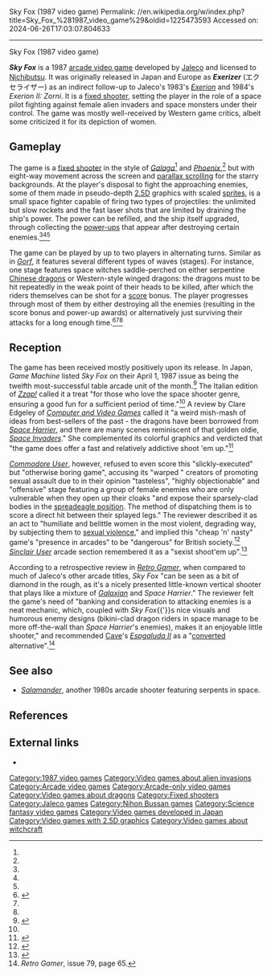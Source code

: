 Sky Fox (1987 video game)
Permalink: //en.wikipedia.org/w/index.php?title=Sky_Fox_%281987_video_game%29&oldid=1225473593
Accessed on: 2024-06-26T17:03:07.804633



------
Sky Fox (1987 video game)
{{For|the 3D action computer game from Electronic Arts|Skyfox (1984 video game)}}
{{Infobox video game
|title = Exerizer<ref>{{cite web|url=http://flyers.arcade-museum.com/?page=flyer&db=videodb&id=361&image=1 |title=The Arcade Flyer Archive - Video Game Flyers: Exerizer, Jaleco |publisher=Flyers.arcade-museum.com |date=2006-10-08 |accessdate=2014-05-04}}</ref> <br> Sky Fox<ref>{{cite web|url=http://flyers.arcade-museum.com/?page=flyer&db=videodb&id=2376&image=1 |title=The Arcade Flyer Archive - Video Game Flyers: Sky Fox, Nichibutsu |publisher=Flyers.arcade-museum.com |date=2002-01-07 |accessdate=2014-05-04}}</ref>
|image = Sky Fox arcade flyer.jpg
|caption = North American arcade flyer
|developer = [[Jaleco]]
|publisher = [[Jaleco]]
|released = 1987
|genre = [[Fixed shooter]]
|modes = Up to two players
|platforms = [[Arcade video game|Arcade]]
}}

'''''Sky Fox''''' is a 1987 [[arcade video game]] developed by [[Jaleco]] and licensed to [[Nihon Bussan|Nichibutsu]]. It was originally released in Japan and Europe as '''''Exerizer''''' (エクセライザー) as an indirect follow-up to Jaleco's 1983's ''[[Exerion]]'' and 1984's ''Exerion II: Zorni''. It is a [[fixed shooter]], setting the player in the role of a space pilot fighting against female alien invaders and space monsters under their control. The game was mostly well-received by Western game critics, albeit some criticized it for its depiction of women.

== Gameplay==
The game is a [[fixed shooter]] in the style of ''[[Galaga]]''<ref name=zzap/> and ''[[Phoenix (1980 video game)|Phoenix]]'',<ref name=cu/> but with eight-way movement across the screen and [[parallax scrolling]] for the starry backgrounds. At the player's disposal to fight the approaching enemies, some of them made in pseudo-depth [[2.5D]] graphics with scaled [[Sprite (computer graphics)|sprite]]s, is a small space fighter capable of firing two types of projectiles: the unlimited but slow rockets and the fast laser shots that are limited by draining the ship's power. The power can be refilled, and the ship itself upgraded, through collecting the [[power-up]]s that appear after destroying certain enemies.<ref name=zzap/><ref name=cvg/><ref name=rg/>

The game can be played by up to two players in alternating turns. Similar as in ''[[Gorf]]'', it features several different types of waves (stages). For instance, one stage features space witches saddle-perched on either serpentine [[Chinese dragon]]s or Western-style winged dragons: the dragons must to be hit repeatedly in the weak point of their heads to be killed, after which the riders themselves can be shot for a [[Score (game)|score]] bonus. The player progresses through most of them by either destroying all the enemies (resulting in the score bonus and power-up awards) or alternatively just surviving their attacks for a long enough time.<ref name=zzap>{{cite web|url=https://archive.org/stream/zzap-italia-14/14#page/n37/ |title=Zzap! 14 |date=July 1987 |publisher=Edizioni Hobby S.r.l. |accessdate=2015-09-04}}</ref><ref name=cvg/><ref name=rg/>

==Reception==
The game has been received mostly positively upon its release. In Japan, ''Game Machine'' listed ''Sky Fox'' on their April 1, 1987 issue as being the twelfth most-successful table arcade unit of the month.<ref>{{cite magazine|title=Game Machine's Best Hit Games 25 - テーブル型TVゲーム機 (Table Videos)|magazine=[[:ja:ゲームマシン|Game Machine]]|issue=305|publisher=[[:ja:アミューズメント通信社|Amusement Press, Inc.]]|date=1 April 1987|page=25|lang=ja}}</ref> The Italian edition of ''[[Zzap!64|Zzap!]]'' called it a treat "for those who love the space shooter genre, ensuring a good fun for a sufficient period of time."<ref name=zzap/> A review by Clare Edgeley of ''[[Computer and Video Games]]'' called it "a weird mish-mash of ideas from best-sellers of the past - the dragons have been borrowed from ''[[Space Harrier]]'', and there are many scenes reminiscent of that golden oldie, ''[[Space Invaders]]''." She complemented its colorful graphics and verdicted that "the game does offer a fast and relatively addictive shoot 'em up."<ref name=cvg>{{cite web|url=https://archive.org/stream/computer-and-videogames-068/ComputerAndVideoGames_068_Jun_1987#page/n121 |title=Computer and Videogames Magazine Issue 068 |date=June 1987 |accessdate=2015-09-04}}</ref>

''[[Commodore User]]'', however, refused to even score this "slickly-executed" but "otherwise boring game", accusing its "warped {{sic|idot}}" creators of promoting sexual assault due to in their opinion "tasteless", "highly objectionable" and "offensive" stage featuring a group of female enemies who are only vulnerable when they open up their cloaks "and expose their sparsely-clad bodies in the [[Spreadeagle (position)|spreadeagle position]]. The method of dispatching them is to score a direct hit between their splayed legs." The reviewer described it as an act to "humiliate and belittle women in the most violent, degrading way, by subjecting them to [[sexual violence]]," and implied this "cheap 'n' nasty" game's "presence in arcades" to be "dangerous" for British society.<ref name=cu>{{cite web|url=https://archive.org/stream/commodore-user-magazine-44/Commodore_User_Issue_44_1987_May#page/n89/mode/2up |title=Commodore User Magazine Issue 44 |date=May 1987 |accessdate=2015-09-04}}</ref> ''[[Sinclair User]]'' arcade section remembered it as a "sexist shoot'em up".<ref>{{cite web|url=https://archive.org/stream/sinclair-user-magazine-070/SinclairUser_070_Jan_1988#page/n85/mode/2up |title=Sinclair User Magazine Issue 070 |date=January 1988 |accessdate=2015-09-04}}</ref>

According to a retrospective review in ''[[Retro Gamer]]'', when compared to much of Jaleco's other arcade titles, ''Sky Fox'' "can be seen as a bit of diamond in the rough, as it's a nicely presented little-known vertical shooter that plays like a mixture of ''[[Galaxian]]'' and ''Space Harrier''." The reviewer felt the game's need of "banking and consideration to attacking enemies is a neat mechanic, which, coupled with ''Sky Fox''{{'}}s nice visuals and humorous enemy designs (bikini-clad dragon riders in space manage to be more off-the-wall than ''Space Harrier'''s enemies), makes it an enjoyable little shooter," and recommended [[Cave (company)|Cave]]'s ''[[Espgaluda II]]'' as a "[[Video game conversion|converted]] alternative".<ref name=rg>''Retro Gamer'', issue 79, page 65.</ref>

==See also==
*''[[Salamander (video game)|Salamander]]'', another 1980s arcade shooter featuring serpents in space.

== References ==
{{Reflist}}

== External links ==
*{{KLOV game|id=9568|name=Sky Fox}}

[[Category:1987 video games]]
[[Category:Video games about alien invasions]]
[[Category:Arcade video games]]
[[Category:Arcade-only video games]]
[[Category:Video games about dragons]]
[[Category:Fixed shooters]]
[[Category:Jaleco games]]
[[Category:Nihon Bussan games]]
[[Category:Science fantasy video games]]
[[Category:Video games developed in Japan]]
[[Category:Video games with 2.5D graphics]]
[[Category:Video games about witchcraft]]
